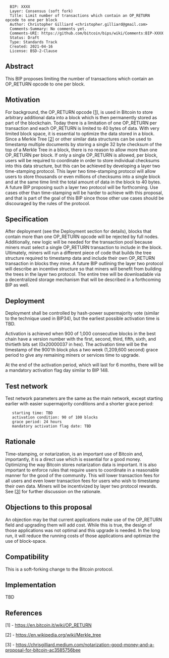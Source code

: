 <pre>
  BIP: XXXX
  Layer: Consensus (soft fork)
  Title: Limit number of transactions which contain an OP_RETURN opcode to one per block
  Author: Christopher Gilliard <christopher.gilliard@gmail.com>
  Comments-Summary: No comments yet.
  Comments-URI: https://github.com/bitcoin/bips/wiki/Comments:BIP-XXXX
  Status: Draft
  Type: Standards Track
  Created: 2021-04-16
  License: BSD-2-Clause
</pre>

==Abstract==

This BIP proposes limiting the number of transactions which contain an OP_RETURN opcode to one per block.

==Motivation==

For background, the OP_RETURN opcode [<a href="#references">1</a>], is used in Bitcoin to store arbitrary additional data into a block which is then permanently stored as part of the blockchain. Today there is a limitation of one OP_RETURN per transaction and each OP_RETURN is limited to 40 bytes of data. With very limited block space, it is essential to optimize the data stored in a block. Since a Merkle Tree [<a href="#references">2</a>] or other similar data structures can be used to timestamp multiple documents by storing a single 32 byte checksum of the top of a Merkle Tree in a block, there is no reason to allow more than one OP_RETURN per block. If only a single OP_RETURN is allowed, per block, users will be required to coordinate in order to store individual checksums into this data structure, but this can be achieved by developing a layer two time-stamping protocol. This layer two time-stamping protocol will allow users to store thousands or even millions of checksums into a single block and at the same time limit the total amount of data in the block to 40 bytes. A future BIP proposing such a layer two protocol will be forthcoming. Use cases other than time-stamping will be harder to achieve with this proposal, and that is part of the goal of this BIP since those other use cases should be discouraged by the rules of the protocol.

==Specification==

After deployment (see the Deployment section for details), blocks that contain more than one OP_RETURN opcode will be rejected by full nodes. Additionally, new logic will be needed for the transaction pool because miners must select a single OP_RETURN transaction to include in the block. Ultimately, miners will run a different piece of code that builds the tree structure required to timestamp data and include their own OP_RETURN transaction in blocks they mine. A future BIP outlining the layer two protocol will describe an incentive structure so that miners will benefit from building the trees in the layer two protocol. The entire tree will be downloadable via a decentralized storage mechanism that will be described in a forthcoming BIP as well.

==Deployment==

Deployment shall be controlled by hash-power supermajority vote (similar to the technique used in BIP34), but the earliest possible activation time is TBD.

Activation is achieved when 900 of 1,000 consecutive blocks in the best chain have a version number with the first, second, third, fifth, sixth, and thirtieth bits set (0x20000037 in hex). The activation time will be the timestamp of the 900'th block plus a two week (1,209,600 second) grace period to give any remaining miners or services time to upgrade.

At the end of the activation period, which will last for 6 months, there will be a mandatory activation flag day similar to BIP 148.

==Test network==

Test network parameters are the same as the main network, except starting earlier with easier supermajority conditions and a shorter grace period:

    starting time: TBD
    activation condition: 90 of 100 blocks
    grace period: 24 hours
    mandatory activation flag date: TBD

==Rationale==

Time-stamping, or notarization, is an important use of Bitcoin and, importantly, it is a direct use which is essential for a good money. Optimizing the way Bitcoin stores notarization data is important. It is also important to enforce rules that require users to coordinate in a reasonable manner for the good of the community. This will lower transaction fees for all users and even lower transaction fees for users who wish to timestamp their own data. Miners will be incentivized by layer two protocol rewards. See [<a href="#references">3</a>] for further discussion on the rationale.

==Objections to this proposal==

An objection may be that current applications make use of the OP_RETURN field and upgrading them will add cost. While this is true, the design of those applications was not optimal and this upgrade is needed. In the long run, it will reduce the running costs of those applications and optimize the use of block-space.

==Compatibility==

This is a soft-forking change to the Bitcoin protocol.

==Implementation==

TBD

==References==

[1] - https://en.bitcoin.it/wiki/OP_RETURN

[2] - https://en.wikipedia.org/wiki/Merkle_tree

[3] - https://chrisgilliard.medium.com/notarization-good-money-and-a-proposal-for-bitcoin-ac3585756bee
